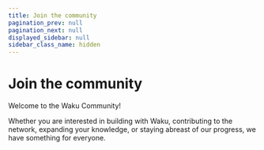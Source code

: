 ```yaml
---
title: Join the community
pagination_prev: null
pagination_next: null
displayed_sidebar: null
sidebar_class_name: hidden
---
```



# Join the community

<Box top={24} bottom={24}>
  Welcome to the Waku Community!

  Whether you are interested in building with Waku, contributing to the network, expanding your knowledge, or staying abreast of our progress, we have something for everyone.
</Box>

<Box top={56} bottom={56}>
  <Grid xs={{ cols: 1, gap: '1rem' }} md={{ cols: 2 }}>
    <Grid.Item xs={1}>
      <SocialCard
        href='https://twitter.com/waku_org'
        logoSrcDark="/icons/x.svg"  
        description='Follow us on X'
      />
    </Grid.Item>
    <Grid.Item xs={1}>
      <SocialCard
        href='https://discord.waku.org'
        logoSrcDark="/icons/discord-white.svg"
        description='Join the community on Discord'
      />
    </Grid.Item>
    <Grid.Item xs={1}>
      <SocialCard
        href='https://t.me/waku_org'
        logoSrcDark="/icons/telegram-white.svg"
        description='Jump in the conversation on Telegram'
      />
    </Grid.Item>
    <Grid.Item xs={1}>
      <SocialCard
        href="https://forum.vac.dev/"
        logoSrcDark="/vac.svg"
        description="Share your thoughts on the latest research on the Vac research forum"
      />
    </Grid.Item>
    <Grid.Item xs={1}>
      <SocialCard
        href="https://github.com/waku-org/bounties/issues"
        logoSrcDark="/github-mark-white.svg"
        description="Work on an open bounty"
      />
    </Grid.Item>
  </Grid>
</Box>
